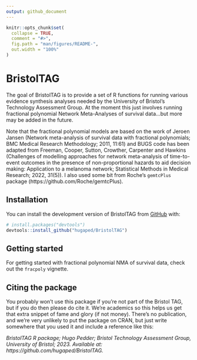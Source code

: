 ```yaml
---
output: github_document
---
```


<!-- README.md is generated from README.Rmd. Please edit that file -->

```r
knitr::opts_chunk$set(
  collapse = TRUE,
  comment = "#>",
  fig.path = "man/figures/README-",
  out.width = "100%"
)
```

# BristolTAG

<!-- badges: start -->
<!-- badges: end -->

The goal of BristolTAG is to provide a set of R functions for running various evidence synthesis analyses needed by the University of Bristol's Technology Assessment Group. At the moment this just involves running fractional polynomial Network Meta-Analyses of survival data...but more may be added in the future.

Note that the fractional polynomial models are based on the work of Jeroen Jansen (Network meta-analysis of survival data with fractional polynomials; BMC Medical Research Methodology; 2011, 11:61) and BUGS code has been adapted from Freeman, Cooper, Sutton, Crowther, Carpenter and Hawkins (Challenges of modelling approaches for network meta-analysis of time-to-event outcomes in the presence of non-proportional hazards to aid decision making: Application to a melanoma network; Statistical Methods in Medical Research; 2022, 31(5)). I also used some bit from Roche's `gemtcPlus` package (https://github.com/Roche/gemtcPlus).

## Installation

You can install the development version of BristolTAG from [GitHub](https://github.com/) with:

``` r
# install.packages("devtools")
devtools::install_github("hugaped/BristolTAG")
```

## Getting started

For getting started with fractional polynomial NMA of survival data, check out the `fracpoly` vignette.


## Citing the package

You probably won't use this package if you're not part of the Bristol TAG, but if you do then please do cite it. We're academics so this helps us get that extra snippet of fame and glory (if not money). There's no publication, and we're very unlikely to put the package on CRAN, but just write somewhere that you used it and include a reference like this:

*BristolTAG R package; Hugo Pedder; Bristol Technology Assessment Group, University of Bristol; 2023. Available at: https://github.com/hugaped/BristolTAG.*
